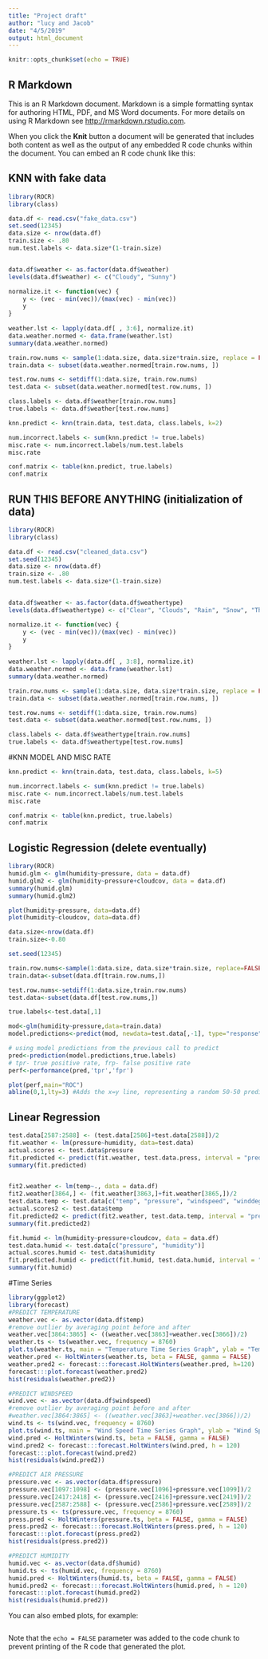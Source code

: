 ```yaml
---
title: "Project draft"
author: "lucy and Jacob"
date: "4/5/2019"
output: html_document
---
```


```r
knitr::opts_chunk$set(echo = TRUE)
```

## R Markdown

This is an R Markdown document. Markdown is a simple formatting syntax for authoring HTML, PDF, and MS Word documents. For more details on using R Markdown see <http://rmarkdown.rstudio.com>.

When you click the **Knit** button a document will be generated that includes both content as well as the output of any embedded R code chunks within the document. You can embed an R code chunk like this:

## KNN with fake data
```r
library(ROCR)
library(class)

data.df <- read.csv("fake_data.csv")
set.seed(12345)
data.size <- nrow(data.df)
train.size <- .80
num.test.labels <- data.size*(1-train.size)


data.df$weather <- as.factor(data.df$weather)
levels(data.df$weather) <- c("Cloudy", "Sunny")

normalize.it <- function(vec) {
    y <- (vec - min(vec))/(max(vec) - min(vec))
    y
}
    
weather.lst <- lapply(data.df[ , 3:6], normalize.it)
data.weather.normed <- data.frame(weather.lst)
summary(data.weather.normed)

train.row.nums <- sample(1:data.size, data.size*train.size, replace = FALSE)
train.data <- subset(data.weather.normed[train.row.nums, ])

test.row.nums <- setdiff(1:data.size, train.row.nums)
test.data <- subset(data.weather.normed[test.row.nums, ])

class.labels <- data.df$weather[train.row.nums]
true.labels <- data.df$weather[test.row.nums]

knn.predict <- knn(train.data, test.data, class.labels, k=2)

num.incorrect.labels <- sum(knn.predict != true.labels)
misc.rate <- num.incorrect.labels/num.test.labels
misc.rate

conf.matrix <- table(knn.predict, true.labels)
conf.matrix
```


## RUN THIS BEFORE ANYTHING (initialization of data)
```r
library(ROCR)
library(class)

data.df <- read.csv("cleaned_data.csv")
set.seed(12345)
data.size <- nrow(data.df)
train.size <- .80
num.test.labels <- data.size*(1-train.size)


data.df$weather <- as.factor(data.df$weathertype)
levels(data.df$weathertype) <- c("Clear", "Clouds", "Rain", "Snow", "Thunderstorm")

normalize.it <- function(vec) {
    y <- (vec - min(vec))/(max(vec) - min(vec))
    y
}
    
weather.lst <- lapply(data.df[ , 3:8], normalize.it)
data.weather.normed <- data.frame(weather.lst)
summary(data.weather.normed)

train.row.nums <- sample(1:data.size, data.size*train.size, replace = FALSE)
train.data <- subset(data.weather.normed[train.row.nums, ])

test.row.nums <- setdiff(1:data.size, train.row.nums)
test.data <- subset(data.weather.normed[test.row.nums, ])

class.labels <- data.df$weathertype[train.row.nums]
true.labels <- data.df$weathertype[test.row.nums]

```


#KNN MODEL AND MISC RATE
```r
knn.predict <- knn(train.data, test.data, class.labels, k=5)

num.incorrect.labels <- sum(knn.predict != true.labels)
misc.rate <- num.incorrect.labels/num.test.labels
misc.rate

conf.matrix <- table(knn.predict, true.labels)
conf.matrix
```


## Logistic Regression (delete eventually)
```r
library(ROCR)
humid.glm <- glm(humidity~pressure, data = data.df)
humid.glm2 <- glm(humidity~pressure+cloudcov, data = data.df)
summary(humid.glm)
summary(humid.glm2)

plot(humidity~pressure, data=data.df)
plot(humidity~cloudcov, data=data.df)

data.size<-nrow(data.df)
train.size<-0.80

set.seed(12345)

train.row.nums<-sample(1:data.size, data.size*train.size, replace=FALSE)
train.data<-subset(data.df[train.row.nums,])

test.row.nums<-setdiff(1:data.size,train.row.nums)
test.data<-subset(data.df[test.row.nums,])

true.labels<-test.data[,1]

mod<-glm(humidity~pressure,data=train.data)
model.predictions<-predict(mod, newdata=test.data[,-1], type="response")

# using model predictions from the previous call to predict
pred<-prediction(model.predictions,true.labels)
# tpr- true positive rate, frp- false positive rate
perf<-performance(pred,'tpr','fpr')

plot(perf,main="ROC")
abline(0,1,lty=3) #Adds the x=y line, representing a random 50-50 prediction

```


## Linear Regression 
```r
test.data[2587:2588] <- (test.data[2586]+test.data[2588])/2
fit.weather <- lm(pressure~humidity, data=test.data)
actual.scores <- test.data$pressure
fit.predicted <- predict(fit.weather, test.data.press, interval = "predict")
summary(fit.predicted)


fit2.weather <- lm(temp~., data = data.df)
fit2.weather[3864,] <- (fit.weather[3863,]+fit.weather[3865,])/2
test.data.temp <- test.data[c("temp", "pressure", "windspeed", "winddeg", "cloudcov")]
actual.scores2 <- test.data$temp
fit.predicted2 <- predict(fit2.weather, test.data.temp, interval = "predict")
summary(fit.predicted2)

fit.humid <- lm(humidity~pressure+cloudcov, data = data.df)
test.data.humid <- test.data[c("pressure", "humidity")]
actual.scores.humid <- test.data$humidity
fit.predicted.humid <- predict(fit.humid, test.data.humid, interval = "predict")
summary(fit.humid)
```


#Time Series 
```r
library(ggplot2)
library(forecast)
#PREDICT TEMPERATURE
weather.vec <- as.vector(data.df$temp)
#remove outlier by averaging point before and after
weather.vec[3864:3865] <- ((weather.vec[3863]+weather.vec[3866])/2)
weather.ts <- ts(weather.vec, frequency = 8760)
plot.ts(weather.ts, main = "Temperature Time Series Graph", ylab = "Temperature in Kelvin")
weather.pred <- HoltWinters(weather.ts, beta = FALSE, gamma = FALSE)
weather.pred2 <- forecast:::forecast.HoltWinters(weather.pred, h=120)
forecast:::plot.forecast(weather.pred2)
hist(residuals(weather.pred2))
```
 

```r
#PREDICT WINDSPEED
wind.vec <- as.vector(data.df$windspeed)
#remove outlier by averaging point before and after
#weather.vec[3864:3865] <- ((weather.vec[3863]+weather.vec[3866])/2)
wind.ts <- ts(wind.vec, frequency = 8760)
plot.ts(wind.ts, main = "Wind Speed Time Series Graph", ylab = "Wind Speed")
wind.pred <- HoltWinters(wind.ts, beta = FALSE, gamma = FALSE)
wind.pred2 <- forecast:::forecast.HoltWinters(wind.pred, h = 120)
forecast:::plot.forecast(wind.pred2)
hist(residuals(wind.pred2))
```

```r
#PREDICT AIR PRESSURE
pressure.vec <- as.vector(data.df$pressure)
pressure.vec[1097:1098] <- (pressure.vec[1096]+pressure.vec[1099])/2
pressure.vec[2417:2418] <- (pressure.vec[2416]+pressure.vec[2419])/2
pressure.vec[2587:2588] <- (pressure.vec[2586]+pressure.vec[2589])/2
pressure.ts <- ts(pressure.vec, frequency = 8760)
press.pred <- HoltWinters(pressure.ts, beta = FALSE, gamma = FALSE)
press.pred2 <- forecast:::forecast.HoltWinters(press.pred, h = 120)
forecast:::plot.forecast(press.pred2)
hist(residuals(press.pred2))
```

```r
#PREDICT HUMIDITY
humid.vec <- as.vector(data.df$humid)
humid.ts <- ts(humid.vec, frequency = 8760)
humid.pred <- HoltWinters(humid.ts, beta = FALSE, gamma = FALSE)
humid.pred2 <- forecast:::forecast.HoltWinters(humid.pred, h = 120)
forecast:::plot.forecast(humid.pred2)
hist(residuals(humid.pred2))
```


You can also embed plots, for example:

```r

```

Note that the `echo = FALSE` parameter was added to the code chunk to prevent printing of the R code that generated the plot.

